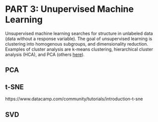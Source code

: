 # PART 3: Unupervised Machine Learning {-}

Unsupervised machine learning searches for structure in unlabeled data (data without a response variable).  The goal of unsupervised learning is clustering into homogenous subgroups, and dimensionality reduction.  Examples of cluster analysis are k-means clustering, hierarchical cluster analysis (HCA), and PCA (others [here](https://theappsolutions.com/blog/development/unsupervised-machine-learning/#:~:text=Unsupervised%20learning%20is%20a%20type%20of%20machine%20learning,in%20the%20dataset.%20The%20term%20%E2%80%9Cunsupervised%E2%80%9D%20refers%20to)). 


## PCA

## t-SNE

https://www.datacamp.com/community/tutorials/introduction-t-sne

## SVD
